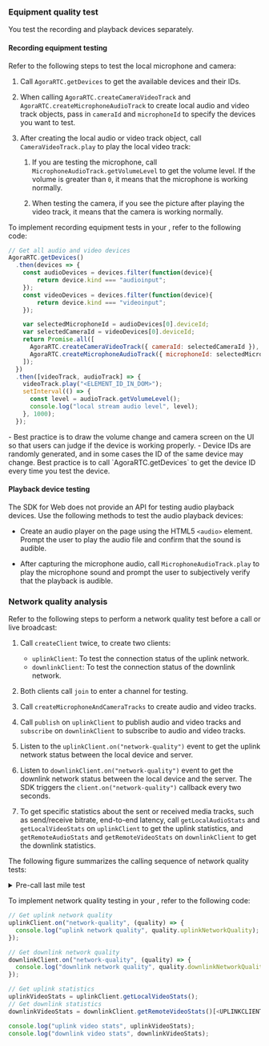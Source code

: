<PlatformWrapper platform="web">

### Equipment quality test

You test the recording and playback devices separately.

#### Recording equipment testing

Refer to the following steps to test the local microphone and camera:

1. Call `AgoraRTC.getDevices` to get the available devices and their IDs.

1. When calling `AgoraRTC.createCameraVideoTrack` and `AgoraRTC.createMicrophoneAudioTrack` to create local audio and video track objects, pass in `cameraId` and `microphoneId` to specify the devices you want to test.

1. After creating the local audio or video track object, call `CameraVideoTrack.play` to play the local video track:

    1. If you are testing the microphone, call `MicrophoneAudioTrack.getVolumeLevel` to get the volume level. If the volume is greater than `0`, it means that the microphone is working normally.

    1. When testing the camera, if you see the picture after playing the video track, it means that the camera is working normally.

To implement recording equipment tests in your <Vpl k="CLIENT" />, refer to the following code:


``` javascript
// Get all audio and video devices
AgoraRTC.getDevices()
  .then(devices => {
    const audioDevices = devices.filter(function(device){
        return device.kind === "audioinput";
    });
    const videoDevices = devices.filter(function(device){
        return device.kind === "videoinput";
    });

    var selectedMicrophoneId = audioDevices[0].deviceId;
    var selectedCameraId = videoDevices[0].deviceId;
    return Promise.all([
      AgoraRTC.createCameraVideoTrack({ cameraId: selectedCameraId }),
      AgoraRTC.createMicrophoneAudioTrack({ microphoneId: selectedMicrophoneId }),
    ]);
  })
  .then([videoTrack, audioTrack] => {
    videoTrack.play("<ELEMENT_ID_IN_DOM>");
    setInterval(() => {
      const level = audioTrack.getVolumeLevel();
      console.log("local stream audio level", level);
    }, 1000);
  });
```

<Admonition type="info" title="Information">
- Best practice is to draw the volume change and camera screen on the UI so that users can judge if the device is working properly.
- Device IDs are randomly generated, and in some cases the ID of the same device may change. Best practice is to call `AgoraRTC.getDevices` to get the device ID every time you test the device.
</Admonition>

#### Playback device testing

The <Vg k="COMPANY" /> SDK for Web does not provide an API for testing audio playback devices. Use the following methods to test the audio playback devices:

- Create an audio player on the page using the HTML5 `<audio>` element. Prompt the user to play the audio file and confirm that the sound is audible.

- After capturing the microphone audio, call `MicrophoneAudioTrack.play` to play the microphone sound and prompt the user to subjectively verify that the playback is audible.

### Network quality analysis

Refer to the following steps to perform a network quality test before a call or live broadcast:

1. Call `createClient` twice, to create two clients:
    - `uplinkClient`: To test the connection status of the uplink network.
    - `downlinkClient`: To test the connection status of the downlink network.

1. Both clients call `join` to enter a channel for testing.

1. Call `createMicrophoneAndCameraTracks` to create audio and video tracks.

1. Call `publish` on `uplinkClient` to publish audio and video tracks and `subscribe` on `downlinkClient` to subscribe to audio and video tracks.

1. Listen to the `uplinkClient.on("network-quality")` event to get the uplink network status between the local device and <Vg k="COMPANY" /> server.

1. Listen to `downlinkClient.on("network-quality")` event to get the downlink network status between the local device and the <Vg k="COMPANY" /> server. The SDK triggers the `client.on("network-quality")` callback every two seconds.

1. To get specific statistics about the sent or received media tracks, such as send/receive bitrate, end-to-end latency, call `getLocalAudioStats` and `getLocalVideoStats` on `uplinkClient` to get the uplink statistics, and `getRemoteAudioStats` and `getRemoteVideoStats` on `downlinkClient` to get the downlink statistics. 

The following figure summarizes the calling sequence of network quality tests:

   <details>
   <summary>Pre-call last mile test</summary>
   
   ![Network quality analysis](/images/video-sdk/pre-call-network-quality-web.svg)
   </details>

To implement network quality testing in your <Vpl k="CLIENT" />, refer to the following code:

``` typescript
// Get uplink network quality
uplinkClient.on("network-quality", (quality) => {
  console.log("uplink network quality", quality.uplinkNetworkQuality);
});

// Get downlink network quality
downlinkClient.on("network-quality", (quality) => {
  console.log("downlink network quality", quality.downlinkNetworkQuality);
});

// Get uplink statistics
uplinkVideoStats = uplinkClient.getLocalVideoStats();
// Get downlink statistics
downlinkVideoStats = downlinkClient.getRemoteVideoStats()[<UPLINKCLIENT_UID>];

console.log("uplink video stats", uplinkVideoStats);
console.log("downlink video stats", downlinkVideoStats);
```

</PlatformWrapper>
